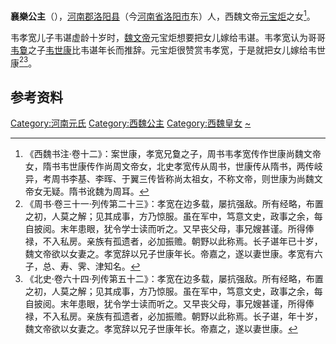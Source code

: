 {{東亞女性歷史人物
| 名稱=襄樂公主
| 身份=[[北周|北周]]公主
| 畫像=
| 說明=
| 姓=元
| 封爵=[[公主|公主]]
| 位號=
| 封號=襄樂公主
| 出生年=
| 婚年=
| 逝世年=
| 同胞姊妹=
| 父親=[[元宝炬|元宝炬]]
| 夫之父=[[韦夐|韦夐]]
| 夫=[[韦世康|韦世康]]
| 子=[[韦福子|韦福子]]、[[韦福嗣|韦福嗣]]、[[韦福奖|韦福奖]]
|}}
'''襄樂公主'''（{{bd|？||？|catIdx=t}}），[[河南郡|河南郡]][[洛阳县|洛阳县]]（今[[河南省|河南省]][[洛阳市|洛阳市]]东）人，西魏文帝[[元宝炬|元宝炬]]之女<ref>《西魏书注·卷十二》：案世康，孝宽兄敻之子，周书韦孝宽传作世康尚魏文帝女，隋书韦世康传作尚周文帝女，北史孝宽传从周书，世康传从隋书，两传岐异，考周书李基、李晖、于翼三传皆称尚太祖女，不称文帝，则世康为尚魏文帝女无疑。隋书讹魏为周耳。</ref>。
			
韦孝宽儿子韦谌虚龄十岁时，[[魏文帝|魏文帝]]元宝炬想要把女儿嫁给韦谌。韦孝宽认为哥哥[[韦敻|韦敻]]之子[[韦世康|韦世康]]比韦谌年长而推辞。元宝炬很赞赏韦孝宽，于是就把女儿嫁给韦世康<ref>《周书·卷三十一·列传第二十三》：孝宽在边多载，屡抗强敌。所有经略，布置之初，人莫之解；见其成事，方乃惊服。虽在军中，笃意文史，政事之余，每自披阅。末年患眼，犹令学士读而听之。又早丧父母，事兄嫂甚谨。所得俸禄，不入私房。亲族有孤遗者，必加振赡。朝野以此称焉。长子谌年已十岁，魏文帝欲以女妻之。孝宽辞以兄子世康年长。帝嘉之，遂以妻世康。孝宽有六子，总、寿、霁、津知名。</ref><ref>《北史·卷六十四·列传第五十二》：孝宽在边多载，屡抗强敌。所有经略，布置之初，人莫之解；见其成事，方乃惊服。虽在军中，笃意文史，政事之余，每自披阅。末年患眼，犹令学士读而听之。又早丧父母，事兄嫂甚谨，所得俸禄，不入私房。亲族有孤遗者，必加振赡。朝野以此称焉。长子谌，年十岁，魏文帝欲以女妻之。孝宽辞以兄子世康年长。帝嘉之，遂以妻世康。</ref>。

== 参考资料==
{{reflist}}

[[Category:河南元氏|Category:河南元氏]]
[[Category:西魏公主|Category:西魏公主]]
[[Category:西魏皇女|Category:西魏皇女]]
[[Category:元姓|~]]
{{南北朝人物小作品}}